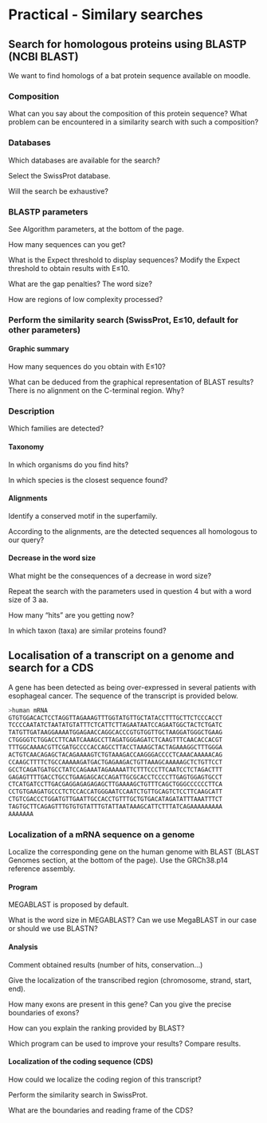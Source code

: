 # Practical - Similary searches

## Search for homologous proteins using BLASTP (NCBI BLAST)

We want to find homologs of a bat protein sequence available on moodle.

### Composition

What can you say about the composition of this protein sequence? What problem can be
encountered in a similarity search with such a composition?

### Databases

::: {#exr-1 .custom}
Which databases are available for the search?
:::
  
Select the SwissProt database. 

::: {#exr-1 .custom}
Will the search be exhaustive?
:::

### BLASTP parameters

See Algorithm parameters, at the bottom of the page.

::: {#exr-1 .custom}
How many sequences can you get?
:::

::: {#exr-1 .custom}
What is the Expect threshold to display sequences? Modify the Expect threshold to obtain results with E≤10.
:::

::: {#exr-1 .custom}
What are the gap penalties? The word size?
:::

::: {#exr-1 .custom}
How are regions of low complexity processed?
:::

### Perform the similarity search (SwissProt, E≤10, default for other parameters)

#### Graphic summary

::: {#exr-1 .custom}
How many sequences do you obtain with E≤10?
:::

::: {#exr-1 .custom}
What can be deduced from the graphical representation of BLAST results? There is no alignment on the C-terminal region. Why?
:::

### Description

::: {#exr-1 .custom}
Which families are detected?
:::

#### Taxonomy

::: {#exr-1 .custom}
In which organisms do you find hits?
:::

::: {#exr-1 .custom}
In which species is the closest sequence found?
:::

#### Alignments

::: {#exr-1 .custom}
Identify a conserved motif in the superfamily.
:::

::: {#exr-1 .custom}
According to the alignments, are the detected sequences all homologous to our query?
:::

#### Decrease in the word size

::: {#exr-1 .custom}
What might be the consequences of a decrease in word size?
:::

Repeat the search with the parameters used in question 4 but with a word size of 3 aa.

::: {#exr-1 .custom}
How many "hits" are you getting now?
:::

::: {#exr-1 .custom}
In which taxon (taxa) are similar proteins found? 
:::

## Localisation of a transcript on a genome and search for a CDS

A gene has been detected as being over-expressed in several patients with esophageal cancer. The sequence of the transcript is provided below.

```bash
>human mRNA
GTGTGGACACTCCTAGGTTAGAAAGTTTGGTATGTTGCTATACCTTTGCTTCTCCCACCT
TCCCCAATATCTAATATGTATTTCTCATTCTTAGAATAATCCAGAATGGCTACTCTGATC
TATGTTGATAAGGAAAATGGAGAACCAGGCACCCGTGTGGTTGCTAAGGATGGGCTGAAG
CTGGGGTCTGGACCTTCAATCAAAGCCTTAGATGGGAGATCTCAAGTTTCAACACCACGT
TTTGGCAAAACGTTCGATGCCCCACCAGCCTTACCTAAAGCTACTAGAAAGGCTTTGGGA
ACTGTCAACAGAGCTACAGAAAAGTCTGTAAAGACCAAGGGACCCCTCAAACAAAAACAG
CCAAGCTTTTCTGCCAAAAAGATGACTGAGAAGACTGTTAAAGCAAAAAGCTCTGTTCCT
GCCTCAGATGATGCCTATCCAGAAATAGAAAAATTCTTTCCCTTCAATCCTCTAGACTTT
GAGAGTTTTGACCTGCCTGAAGAGCACCAGATTGCGCACCTCCCCTTGAGTGGAGTGCCT
CTCATGATCCTTGACGAGGAGAGAGAGCTTGAAAAGCTGTTTCAGCTGGGCCCCCCTTCA
CCTGTGAAGATGCCCTCTCCACCATGGGAATCCAATCTGTTGCAGTCTCCTTCAAGCATT
CTGTCGACCCTGGATGTTGAATTGCCACCTGTTTGCTGTGACATAGATATTTAAATTTCT
TAGTGCTTCAGAGTTTGTGTGTATTTGTATTAATAAAGCATTCTTTATCAGAAAAAAAAA
AAAAAAA
```

### Localization of a mRNA sequence on a genome

Localize the corresponding gene on the human genome with BLAST (BLAST Genomes section, at the bottom of the page). Use the GRCh38.p14 reference assembly.

#### Program
MEGABLAST is proposed by default. 

::: {#exr-1 .custom}
What is the word size in MEGABLAST? Can we use MegaBLAST in our case or should we use BLASTN?
:::

#### Analysis

::: {#exr-1 .custom}
Comment obtained results (number of hits, conservation...)
:::

::: {#exr-1 .custom}
Give the localization of the transcribed region (chromosome, strand, start, end).
:::

::: {#exr-1 .custom}
How many exons are present in this gene? Can you give the precise boundaries of exons?
:::

::: {#exr-1 .custom}
How can you explain the ranking provided by BLAST?
:::

::: {#exr-1 .custom}
Which program can be used to improve your results? Compare results.
:::


#### Localization of the coding sequence (CDS)

::: {#exr-1 .custom}
How could we localize the coding region of this transcript?
:::

::: {#exr-1 .custom}
Perform the similarity search in SwissProt.
:::

::: {#exr-1 .custom}
What are the boundaries and reading frame of the CDS?
:::